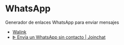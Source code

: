 # WhatsApp

Generador de enlaces WhatsApp para enviar mensajes

- [Walink](https://walink.co/)
- [ᐈ Envía un WhatsApp sin contacto | Joinchat](https://join.chat/es/enviar-un-whatspp-sin-contacto/)